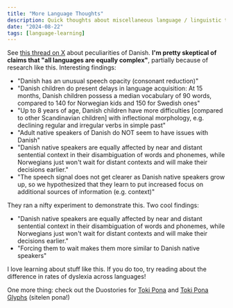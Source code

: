 ```yaml
---
title: "More Language Thoughts"
description: Quick thoughts about miscellaneous language / linguistic topics
date: "2024-08-22"
tags: [language-learning]
---
```


See [this thread on X](https://x.com/fusaroli/status/1309454176800342016?lang=en) about peculiarities of Danish. **I'm pretty skeptical of claims that "all languages are equally complex"**, partially because of research like this. Interesting findings:

- "Danish has an unusual speech opacity (consonant reduction)"
- "Danish children do present delays in language acquisition: At 15 months, Danish children possess a median vocabulary of 90 words, compared to 140 for Norwegian kids and 150 for Swedish ones"
- "Up to 8 years of age, Danish children have more difficulties [compared to other Scandinavian children] with inflectional morphology, e.g. declining regular and irregular verbs in simple past"
- "Adult native speakers of Danish do NOT seem to have issues with Danish"
- "Danish native speakers are equally affected by near and distant sentential context in their disambiguation of words and phonemes, while Norwegians just won't wait for distant contexts and will make their decisions earlier."
- "The speech signal does not get clearer as Danish native speakers grow up, so we hypothesized that they learn to put increased focus on additional sources of information (e.g. context)"

They ran a nifty experiment to demonstrate this. Two cool findings:

- "Danish native speakers are equally affected by near and distant sentential context in their disambiguation of words and phonemes, while Norwegians just won't wait for distant contexts and will make their decisions earlier."
- "Forcing them to wait makes them more similar to Danish native speakers"

I love learning about stuff like this. If you do too, try reading about the difference in rates of dyslexia across languages!

One more thing: check out the Duostories for [Toki Pona](https://duostories.org/tok-en) and [Toki Pona Glyphs](https://duostories.org/tok2-en) (sitelen pona!)
